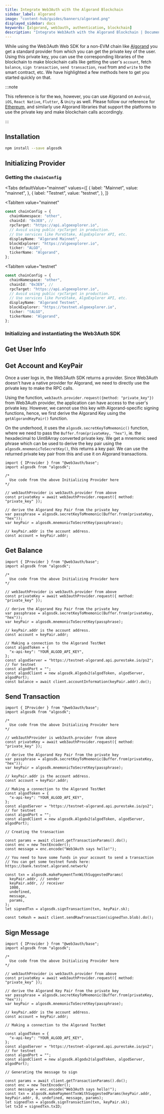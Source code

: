```yaml
---
title: Integrate Web3Auth with the Algorand Blockchain
sidebar_label: Algorand
image: "content-hub/guides/banners/algorand.png"
displayed_sidebar: docs
keywords: [algorand, web3auth, authentication, blockchain]
description: "Integrate Web3Auth with the Algorand Blockchain | Documentation - Web3Auth"
---
```



While using the Web3Auth Web SDK for a non-EVM chain like [Algorand](https://algorandtechnologies.com/) you get a standard provider from which you can
get the private key of the user. Using this private key, you can use the corresponding libraries of the blockchain to make blockchain calls like
getting the user's `account`, fetch `balance`, `sign transaction`, `send transaction`, `read` from and `write` to the smart contract, etc. We have
highlighted a few methods here to get you started quickly on that.

:::note

This reference is for the `Web`, however, you can use Algorand on `Android`, `iOS`, `React Native`, `Flutter`, & `Unity` as well. Please follow our
reference for [Ethereum](/connect-blockchain/ethereum/), and similarly use Algorand libraries that support the platforms to use the private key and
make blockchain calls accordingly.

:::

## Installation

```bash npm2yarn
npm install --save algosdk
```

## Initializing Provider

### Getting the `chainConfig`

<Tabs
 defaultValue="mainnet"
  values={[
    { label: "Mainnet", value: "mainnet", },
    { label: "Testnet", value: "testnet", },
  ]}
>
<TabItem
  value="mainnet"
>

```typescript
const chainConfig = {
  chainNamespace: "other",
  chainId: "0x3E8", //
  rpcTarget: "https://api.algoexplorer.io",
  // Avoid using public rpcTarget in production.
  // Use services like PureStake, AlgoExplorer API, etc.
  displayName: "Algorand Mainnet",
  blockExplorer: "https://algoexplorer.io",
  ticker: "ALGO",
  tickerName: "Algorand",
};
```

</TabItem>

<TabItem
  value="testnet"
>

```typescript
const chainConfig = {
  chainNamespace: "other",
  chainId: "0x3E9", //
  rpcTarget: "https://api.algoexplorer.io",
  // Avoid using public rpcTarget in production.
  // Use services like PureStake, AlgoExplorer API, etc.
  displayName: "Algorand Testnet",
  blockExplorer: "https://testnet.algoexplorer.io",
  ticker: "tALGO",
  tickerName: "Algorand",
};
```

</TabItem>
</Tabs>

### Initializing and instantiating the Web3Auth SDK

<InitializeWeb3Auth />

## Get User Info

<GetUserInfoSnippet />

## Get Account and KeyPair

Once a user logs in, the Web3Auth SDK returns a provider. Since Web3Auth doesn't have a native provider for Algorand, we need to directly use the
private key to make the RPC calls.

Using the function, `web3auth.provider.request({method: "private_key"})` from Web3Auth provider, the application can have access to the user's private
key. However, we cannot use this key with Algorand-specific signing functions, hence, we first derive the Algorand Key using the
`getAlgorandKeyPair()` function.

On the underhood, it uses the `algosdk.secretKeyToMnemonic()` function, where we need to pass the `Buffer.from(privateKey, "hex")`, ie. the
hexadecimal to Uint8Array converted private key. We get a mnemonic seed phrase which can be used to derive the key pair using the
`algosdk.mnemonicToSecretKey()`, this returns a key pair. We can use the returned private key pair from this and use it on Algorand transactions.

```tsx
import { IProvider } from "@web3auth/base";
import algosdk from "algosdk";

/*
  Use code from the above Initializing Provider here
*/

// web3authProvider is web3auth.provider from above
const privateKey = await web3authProvider.request({ method: "private_key" });

// derive the Algorand Key Pair from the private key
var passphrase = algosdk.secretKeyToMnemonic(Buffer.from(privateKey, "hex"));
var keyPair = algosdk.mnemonicToSecretKey(passphrase);

// keyPair.addr is the account address.
const account = keyPair.addr;
```

## Get Balance

```tsx
import { IProvider } from "@web3auth/base";
import algosdk from "algosdk";

/*
  Use code from the above Initializing Provider here
*/

// web3authProvider is web3auth.provider from above
const privateKey = await web3authProvider.request({ method: "private_key" });

// derive the Algorand Key Pair from the private key
var passphrase = algosdk.secretKeyToMnemonic(Buffer.from(privateKey, "hex"));
var keyPair = algosdk.mnemonicToSecretKey(passphrase);

// keyPair.addr is the account address.
const account = keyPair.addr;

// Making a connection to the Algorand TestNet
const algodToken = {
  "x-api-key": "YOUR_ALGOD_API_KEY",
};
const algodServer = "https://testnet-algorand.api.purestake.io/ps2"; // for testnet
const algodPort = "";
const algodClient = new algosdk.Algodv2(algodToken, algodServer, algodPort);
const balance = await client.accountInformation(keyPair.addr).do();
```

## Send Transaction

```tsx
import { IProvider } from "@web3auth/base";
import algosdk from "algosdk";

/*
  Use code from the above Initializing Provider here
*/

// web3authProvider is web3auth.provider from above
const privateKey = await web3authProvider.request({ method: "private_key" });

// derive the Algorand Key Pair from the private key
var passphrase = algosdk.secretKeyToMnemonic(Buffer.from(privateKey, "hex"));
var keyPair = algosdk.mnemonicToSecretKey(passphrase);

// keyPair.addr is the account address.
const account = keyPair.addr;

// Making a connection to the Algorand TestNet
const algodToken = {
  "x-api-key": "YOUR_ALGOD_API_KEY",
};
const algodServer = "https://testnet-algorand.api.purestake.io/ps2"; // for testnet
const algodPort = "";
const algodClient = new algosdk.Algodv2(algodToken, algodServer, algodPort);

// Creating the transaction

const params = await client.getTransactionParams().do();
const enc = new TextEncoder();
const message = enc.encode("Web3Auth says hello!");

// You need to have some funds in your account to send a transaction
// You can get some testnet funds here: https://bank.testnet.algorand.network/

const txn = algosdk.makePaymentTxnWithSuggestedParams(
  keyPair.addr, // sender
  keyPair.addr, // receiver
  1000,
  undefined,
  message,
  params,
);
let signedTxn = algosdk.signTransaction(txn, keyPair.sk);

const txHash = await client.sendRawTransaction(signedTxn.blob).do();
```

## Sign Message

```tsx
import { IProvider } from "@web3auth/base";
import algosdk from "algosdk";

/*
  Use code from the above Initializing Provider here
*/

// web3authProvider is web3auth.provider from above
const privateKey = await web3authProvider.request({ method: "private_key" });

// derive the Algorand Key Pair from the private key
var passphrase = algosdk.secretKeyToMnemonic(Buffer.from(privateKey, "hex"));
var keyPair = algosdk.mnemonicToSecretKey(passphrase);

// keyPair.addr is the account address.
const account = keyPair.addr;

// Making a connection to the Algorand TestNet

const algodToken = {
  "x-api-key": "YOUR_ALGOD_API_KEY",
};
const algodServer = "https://testnet-algorand.api.purestake.io/ps2"; // for testnet
const algodPort = "";
const algodClient = new algosdk.Algodv2(algodToken, algodServer, algodPort);

// Generating the message to sign

const params = await client.getTransactionParams().do();
const enc = new TextEncoder();
const message = enc.encode("Web3Auth says hello!");
const txn = algosdk.makePaymentTxnWithSuggestedParams(keyPair.addr, keyPair.addr, 0, undefined, message, params);
let signedTxn = algosdk.signTransaction(txn, keyPair.sk);
let txId = signedTxn.txID;
```

```

```
